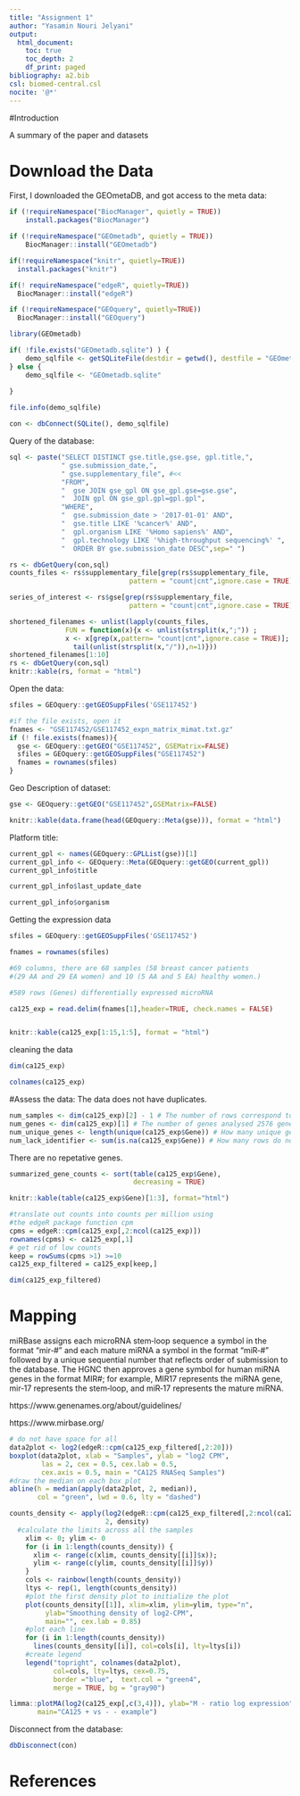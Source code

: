 ```yaml
---
title: "Assignment 1"
author: "Yasamin Nouri Jelyani"
output:
  html_document:
    toc: true
    toc_depth: 2
    df_print: paged
bibliography: a2.bib
csl: biomed-central.csl
nocite: '@*'
---
```


#Introduction

A summary of the paper and datasets

# Download the Data

First, I downloaded the GEOmetaDB, and got access to the meta data:
```r

if (!requireNamespace("BiocManager", quietly = TRUE))
    install.packages("BiocManager")

if (!requireNamespace("GEOmetadb", quietly = TRUE))
    BiocManager::install("GEOmetadb")

if(!requireNamespace("knitr", quietly=TRUE))
  install.packages("knitr")

if(! requireNamespace("edgeR", quietly=TRUE))
  BiocManager::install("edgeR")

if (!requireNamespace("GEOquery", quietly=TRUE))
  BiocManager::install("GEOquery")

library(GEOmetadb)

if( !file.exists("GEOmetadb.sqlite") ) {
    demo_sqlfile <- getSQLiteFile(destdir = getwd(), destfile = "GEOmetadb.sqlite.gz", type = "demo")
} else {
    demo_sqlfile <- "GEOmetadb.sqlite"
    
}

file.info(demo_sqlfile)

con <- dbConnect(SQLite(), demo_sqlfile)

```

Query of the database:
```r
sql <- paste("SELECT DISTINCT gse.title,gse.gse, gpl.title,",
             " gse.submission_date,",
             " gse.supplementary_file", #<<
             "FROM",
             "  gse JOIN gse_gpl ON gse_gpl.gse=gse.gse",
             "  JOIN gpl ON gse_gpl.gpl=gpl.gpl",
             "WHERE",
             "  gse.submission_date > '2017-01-01' AND",
             "  gse.title LIKE '%cancer%' AND", 
             "  gpl.organism LIKE '%Homo sapiens%' AND",
             "  gpl.technology LIKE '%high-throughput sequencing%' ",
             "  ORDER BY gse.submission_date DESC",sep=" ")

rs <- dbGetQuery(con,sql)
counts_files <- rs$supplementary_file[grep(rs$supplementary_file,
                              pattern = "count|cnt",ignore.case = TRUE)]

series_of_interest <- rs$gse[grep(rs$supplementary_file,
                              pattern = "count|cnt",ignore.case = TRUE)]

shortened_filenames <- unlist(lapply(counts_files,
              FUN = function(x){x <- unlist(strsplit(x,";")) ;
              x <- x[grep(x,pattern= "count|cnt",ignore.case = TRUE)];
                tail(unlist(strsplit(x,"/")),n=1)}))
shortened_filenames[1:10]
rs <- dbGetQuery(con,sql)
knitr::kable(rs, format = "html")

```

Open the data:
```r
sfiles = GEOquery::getGEOSuppFiles('GSE117452')

#if the file exists, open it
fnames <- "GSE117452/GSE117452_expn_matrix_mimat.txt.gz"
if (! file.exists(fnames)){
  gse <- GEOquery::getGEO("GSE117452", GSEMatrix=FALSE)
  sfiles = GEOquery::getGEOSuppFiles("GSE117452")
  fnames = rownames(sfiles)
}
```





Geo Description of dataset:
```r
gse <- GEOquery::getGEO("GSE117452",GSEMatrix=FALSE)

knitr::kable(data.frame(head(GEOquery::Meta(gse))), format = "html")
```

Platform title:
```r
current_gpl <- names(GEOquery::GPLList(gse))[1]
current_gpl_info <- GEOquery::Meta(GEOquery::getGEO(current_gpl))
current_gpl_info$title
```


```r
current_gpl_info$last_update_date
```


```r
current_gpl_info$organism
```
Getting the expression data
```r
sfiles = GEOquery::getGEOSuppFiles('GSE117452')

fnames = rownames(sfiles)

#69 columns, there are 68 samples (58 breast cancer patients 
#(29 AA and 29 EA women) and 10 (5 AA and 5 EA) healthy women.)

#589 rows (Genes) differentially expressed microRNA

ca125_exp = read.delim(fnames[1],header=TRUE, check.names = FALSE)


knitr::kable(ca125_exp[1:15,1:5], format = "html")
```

cleaning the data
```r
dim(ca125_exp)

colnames(ca125_exp)
```

#Assess the data:
The data does not have duplicates.
```r
num_samples <- dim(ca125_exp)[2] - 1 # The number of rows correspond to the number of columns minus 1 for the gene name colummn 68
num_genes <- dim(ca125_exp)[1] # The number of genes analysed 2576 genes from the microRNA
num_unique_genes <- length(unique(ca125_exp$Gene)) # How many unique genes are measured: 2576
num_lack_identifier <- sum(is.na(ca125_exp$Gene)) # How many rows do not have an gene identifier: 0

```

There are no repetative genes.

```r
summarized_gene_counts <- sort(table(ca125_exp$Gene),
                               decreasing = TRUE)
```

```r
knitr::kable(table(ca125_exp$Gene)[1:3], format="html")
```

```r
#translate out counts into counts per million using 
#the edgeR package function cpm
cpms = edgeR::cpm(ca125_exp[,2:ncol(ca125_exp)])
rownames(cpms) <- ca125_exp[,1]
# get rid of low counts
keep = rowSums(cpms >1) >=10
ca125_exp_filtered = ca125_exp[keep,]
```

```r
dim(ca125_exp_filtered)
```
# Mapping

miRBase assigns each microRNA stem‐loop sequence a symbol in the format “mir‐#” and each mature miRNA a symbol in the format “miR‐#” followed by a unique sequential number that reflects order of submission to the database. The HGNC then approves a gene symbol for human miRNA genes in the format MIR#; for example, MIR17 represents the miRNA gene, mir‐17 represents the stem‐loop, and miR‐17 represents the mature miRNA.

https://www.genenames.org/about/guidelines/ 

https://www.mirbase.org/

```r
# do not have space for all 
data2plot <- log2(edgeR::cpm(ca125_exp_filtered[,2:20]))
boxplot(data2plot, xlab = "Samples", ylab = "log2 CPM", 
        las = 2, cex = 0.5, cex.lab = 0.5,
        cex.axis = 0.5, main = "CA125 RNASeq Samples")
#draw the median on each box plot
abline(h = median(apply(data2plot, 2, median)), 
       col = "green", lwd = 0.6, lty = "dashed")
```



```r
counts_density <- apply(log2(edgeR::cpm(ca125_exp_filtered[,2:ncol(ca125_exp)])), 
                        2, density)
  #calculate the limits across all the samples
    xlim <- 0; ylim <- 0
    for (i in 1:length(counts_density)) {
      xlim <- range(c(xlim, counts_density[[i]]$x)); 
      ylim <- range(c(ylim, counts_density[[i]]$y))
    }
    cols <- rainbow(length(counts_density))
    ltys <- rep(1, length(counts_density))
    #plot the first density plot to initialize the plot
    plot(counts_density[[1]], xlim=xlim, ylim=ylim, type="n", 
         ylab="Smoothing density of log2-CPM", 
         main="", cex.lab = 0.85)
    #plot each line
    for (i in 1:length(counts_density)) 
      lines(counts_density[[i]], col=cols[i], lty=ltys[i])
    #create legend
    legend("topright", colnames(data2plot),  
           col=cols, lty=ltys, cex=0.75, 
           border ="blue",  text.col = "green4", 
           merge = TRUE, bg = "gray90")
```
```r
limma::plotMA(log2(ca125_exp[,c(3,4)]), ylab="M - ratio log expression", 
       main="CA125 + vs - - example")
```


Disconnect from the database:
```r

dbDisconnect(con)

```

# References

